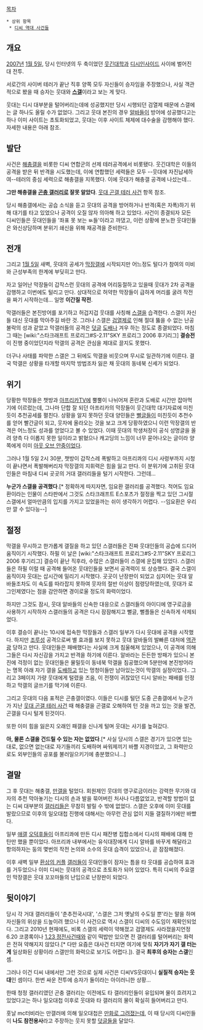[[목차]]

 * 상위 항목
  * [[디씨 역대 사건들]]

== 개요 ==
[[2007년]] [[1월 5일]], 당시 인터넷의 두 축이었던 [[웃긴대학]]과 [[디시인사이드]] 사이에 벌어진 대 전투. 

서로간의 사이버 테러가 끝난 직후 양쪽 모두 자신들이 승자임을 주장했으나, 사실 객관적으로 봤을 때 승자는 웃대와 '''[[스갤]]'''이라고 보는 게 맞다.

웃대는 디시 대부분을 털어버리는데에 성공했지만 당시 시행되던 검열제 때문에 스갤에는 글 하나도 올릴 수가 없었다. 그리고 웃대 본진의 경우 [[알바]]들이 방어에 성공했다고는 하나 이미 사이트는 초토화되었고, 웃대는 이후 사이트 체제에 대수술을 감행해야 했다. 자세한 내용은 아래 참조.

== 발단 ==
사건은 [[해충갤]]을 비롯한 디씨 연합군의 선제 테러공격에서 비롯됐다. 웃긴대학은 이들의 공격을 받은 뒤 반격을 시도했는데, 이에 연합했던 세력들은 모두 --웃대에 자진납세하여--테러의 중심 세력으로 해충갤을 지목했다. 이에 웃대가 해충갤 공격에 나섰는데...

'''그만 해충갤을 [[곤충 갤러리]]로 잘못 알았다'''. [[웃대 곤갤 테러 사건]] 항목 참조.

당시 해충갤에서는 공습 소식을 듣고 웃대의 공격을 방어하거나 반격(혹은 자폭)하기 위해 대기를 타고 있었으나 공격이 오질 않자 의아해 하고 있었다. 사건이 종결되자 모든 디씨인들은 웃대인들을 '좌표 못 보는 ㅄ들'이라고 까댔고, 이런 상황에 분노한 웃대인들은 와신상담하며 분위기 쇄신을 위해 재공격을 준비한다.

== 전개 ==
그리고 [[1월 5일]] 새벽, 웃대의 공세가 [[막장갤]]에 시작되지만 어느정도 털다가 참여의 미비와 근성부족의 한계에 부딪히고 만다.

자고 일어난 막장들이 갑작스런 웃대의 공격에 어리둥절하고 있을때 웃대가 2차 공격을 감행하고 이번에도 털리고 만다. 상대적으로 허약한 막장들이 급하게 머리를 굴려 작전을 짜기 시작하는데... 일명 '''이간질 작전'''. 

막갤러들은 본진방어를 포기하고 허겁지겁 웃대를 사칭해 [[스갤]]을 습격한다. 스갤이 자신들 대신 웃대를 막아주길 바란 것. 그러나 스갤은 [[검열제]]로 인해 절대 뚫을 수 없는 난공불락의 성과 같았고 막갤러들의 공격은 [[덧글]] [[도배]]나 겨우 하는 정도로 종결되었다. 마침 그 때는 [wiki:"스타크래프트 프로리그#S-2.11"SKY 프로리그 2006 후기리그] '''결승전'''이 진행 중이었던지라 막갤의 공격은 관심을 제대로 끌지도 못했다.

더구나 사태를 파악한 스갤은 그 뒤에도 막갤을 비웃으며 무시로 일관하기에 이른다. 결국 막갤은 상황을 타개할 마지막 방법조차 잃은 채 웃대의 동네북 신세가 되었다.

== 위기 ==
당황한 막장들은 챗방과 [[아프리카TV]]에 뿔뿔이 나뉘어져 혼란과 도배로 시간만 잡아먹기에 이르렀는데, 그나마 단합 잘 되던 아프리카의 막장들이 웃긴대학 대기자료에 미친듯이 추천공세를 펼친다. 상황을 알지 못하던 웃대 양민들은 [[뻘글]]들이 미친듯이 추천수를 얻어 빨간글이 되고, 웃자에 올라오는 것을 보고 크게 당황하였으니 이런 막장갤의 반격은 어느정도 성과를 얻었다고 볼 수 있었다. 이때 웃대의 학생처장이 공식 성명글을 올려 양측 다 이롭지 못한 일이라고 밝혔으나 캐고딩의 느낌이 너무 묻어나오는 글이라 양쪽에게 이미 [[아웃 오브 안중]]이었다.

그러나 1월 5일 2시 30분, 챗방이 갑작스레 폭발하고 아프리콰의 디시 사령부까지 시청이 끝나면서 폭발해버리자 막장갤의 지휘력은 힘을 잃고 만다. 이 분위기에 고취된 웃대인들은 마침내 디씨 곳곳의 거대 갤러리들을 털기 시작한다. 그런데...

'''누군가 스갤을 공격했다'''.[* 정확하게 따지자면, 임요환 갤러리를 공격했다. 적어도 임요환이라는 인물이 스타판에서 그것도 스타크래프트 E스포츠가 절정을 찍고 있던 그시절 스갤에서 얼마만큼의 입지를 가지고 있었을까는 쉬이 생각하기 어렵다. --임요환은 우리만 깔 수 있다능--]

== 절정 ==
막갤을 무시하고 한가롭게 갤질을 하고 있던 스갤러들은 진짜 웃대인들의 공습에 드디어 움직이기 시작했다. 하필 이 날은 [wiki:"스타크래프트 프로리그#S-2.11"SKY 프로리그 2006 후기리그] 결승이 끝난 직후라, 수많은 스갤러들이 스갤에 운집해 있었다. 스갤러들은 하필 이럴 때 공격해 들어온 웃대인들을 보면서 공격력이 또 상승했다. 결국 스갤이 움직이자 웃대는 삽시간에 밀리기 시작했다. 곳곳이 난장판이 되었고 심지어는 웃대 알바들조차도 이 속도를 따라잡지 못하여 웃자의 절반 이상이 점령당하였는데, 웃대가 로그인제였다는 점을 감안하면 경이로울 정도의 화력이었다.

하지만 그것도 잠시, 웃대 알바들의 신속한 대응으로 스갤러들의 아이디에 영구로금을 사용하기 시작하자 스갤러들의 공격은 다시 잠잠해지고 뻘글, 뻘플들은 신속하게 삭제되었다.

이후 결승이 끝나는 10시에 접속한 막장들과 스갤러 일부가 다시 웃대에 공격을 시작했다. 하지만 [[조루]]성 공격으로써 별 효과를 보지 못하고 웃대 알바들의 발빠른 대처에 [[역관광]] 당하고 만다. 웃대인들은 패배했다는 사실에 크게 침울해져 있었으나, 이 공격에 의해 그들은 다시 자신감을 가지고 반격을 하기에 이른다. 알바라는 든든한 방패가 있으니 본진에 걱정이 없는 웃대인들은 물밀듯이 동네북 막갤을 침공했으며 5분만에 본진방어라는 명목 아래 자기 갤을 [[도배]]하고 있는 멍청이들만 남아있는것이 막갤의 실정이었다.. 그리고 3페이지 가량 웃대에게 털렸을 즈음, 이 전쟁이 귀찮았던 디시 알바는 패배를 인정하고 막갤의 글쓰기를 막기에 이른다.

그리고 웃대의 다음 표적은 곤충갤이였다. 이들은 디시를 털던 도중 곤충갤에서 누군가가 지난 [[웃대 곤갤 테러 사건]] 때 해충갤을 곤갤로 오해하여 턴 것을 까고 있는 것을 발견, 곤갤을 다시 털게 된것이다.

또한 이미 힘을 잃은지 오래인 패갤을 신나게 털며 웃대는 사기를 높혀갔다.

'''아, 물론 스갤을 건드릴 수 있는 자는 없었다'''.[* 사실 당시의 스갤은 경기가 있으면 있는대로, 없으면 없는대로 자기들끼리 도배하며 싸워제끼기 바쁠 지경이었고, 그 화력만으로도 외부인들의 공포를 불러일으키기에 충분했으니...]

== 결말 ==
그 후 웃대는 해충갤, [[만갤]]을 털었다. 회원제인 웃대의 영구로금이라는 강력한 무기와 대자의 추천 막아놓기는 디시의 손과 발을 묶어버린 처사나 다름없었고, 반격할 방법이 없는 디씨 대부분의 [[갤러리]]들은 무참히 발릴 수 밖에 없었다. 스갤은 오후에 이미 웃대를 발랐으므로 이후의 일오대첩 진행에 대해서는 아무런 관심 없이 지들 갤질하기에만 바빴다.

일부 [[애갤]] [[오덕후]]들이 아프리콰에 만든 디시 패잔병 집합소에서 디시의 패배에 대해 한탄만 했을 뿐이었다. 아프리콰 내부에서는 유식대장에게 디시 알바를 바꾸게 해달라고 항의하자는 둥의 몇번의 작전 논의와 소수의 웃대 습격이 있었으나, 곧 잠잠해졌다.

이후 새벽 일부 [[환상의 커플]] [[갤러]]들이 웃대인들이 잠자는 틈을 타 웃대를 공습하여 효과를 거두었으나 이미 디씨는 웃대의 공격으로 초토화가 되어 있었다. 특히 디씨의 주요갤인 막장갤은 웃대 꼬꼬마들의 난입으로 난장판이 되었다.

== 뒷이야기 ==
당시 각 거대 갤러리들이 '춘추전국시대', '스갤은 그저 옛날의 수도일 뿐'라는 말을 하며 자신들의 위상을 드높이려 했으나 이 사건으로 역시 스갤이 디씨의 수도임이 재확인되었다. 그리고 2010년 현재에도, 비록 스갤의 세력이 약해졌고 검열제도 사라졌을지언정 6.20 코콩록이나 [[1.23 정전사건]]때와 같이 떡밥만 있으면 전 갤러리를 털어버리는 화력은 전혀 약해지지 않았다.[* 다만 요즘은 대사건 터지면 여기에 맞춰 '''자기가 자기 갤 터는게''' 일상화된 상황이라 스갤만의 화력으로 보기도 어렵다.]). 결국 '''최후의 승자는 스갤'''인 셈.

그러나 이건 디씨 내에서만 그런 것으로 실제 사건은 디씨VS웃대이니 '''실질적 승자는 웃대'''인 셈이다. 한번 싸운 전투에 승자가 둘이라는 아이러니한 상황...

한때 청정 갤러리였던 곤충 갤러리는 이전에도 타 갤러리인들이 유입되며 물이 흐려지고 있었다고는 하나 일오대첩 이후로 웃대와 타 갤러리의 물이 확실히 들어버리고 만다.

훗날 mc터비라는 만갤러에 의해 일오대첩은 [http://gall.dcinside.com/list.php?id=hit&no=5526&page=1&search_pos=-3369&k_type=0100&keyword=%EC%9D%BC%EC%98%A4%EB%8C%80%EC%B2%A9 만화로 그려졌는데], 이 때 당시의 디씨인들이 '''나도 참전용사'''라고 주장하는 웃지 못할 [[덧글]]들을 달았다.
